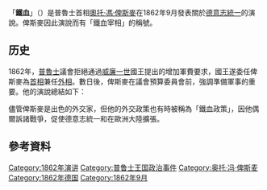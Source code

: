 「'''鐵血'''」（{{lang-de|''Blut und Eisen''}}）是普魯士首相[[奧托·馮·俾斯麥|奧托·馮·俾斯麥]]在1862年9月發表關於[[德意志統一|德意志統一]]的演說。俾斯麥因此演說而有「鐵血宰相」的稱號。

==历史==
1862年，[[普魯士王國|普魯士]]議會拒絕通過[[威廉一世_(德國)|威廉一世]]國王提出的增加軍費要求，國王遂委任俾斯麥為[[首相|首相]]兼任[[外相|外相]]。數日後，俾斯麥在議會預算委員會前，強調準備軍事的重要。他的演說總結如下：{{cquote|普魯士在德意志的地位，不取決於它的自由主義，而是取決於它的力量……普魯士必須集中力量，而且維持力量以待適當時機，這時機來臨了好幾次，也離開好幾次了。自從維也納諸條約以來，我們的邊界劃分得太差了，不利於健全政治。當代的重大問題不是通過演說和多數派決議所能解決的（這正是1848和1849年的重大過失），而是要用'''鐵和血'''來解決！<ref>[http://germanhistorydocs.ghi-dc.org/sub_document.cfm?document_id=250&language=english German History in Documents and Images: Excerpt from Bismarck's "Blood and Iron" Speech (1862)]</ref>}}

儘管俾斯麥是出色的外交家，但他的外交政策也有時被稱為「鐵血政策」，因他偶爾訴諸戰爭，促使德意志統一和在歐洲大陸擴張。

==參考資料==
{{Reflist|2}}

{{德意志統一}}
[[Category:1862年演讲|Category:1862年演讲]]
[[Category:普鲁士王国政治事件|Category:普鲁士王国政治事件]]
[[Category:奥托·冯·俾斯麦|Category:奥托·冯·俾斯麦]]
[[Category:1862年德国|Category:1862年德国]]
[[Category:1862年9月|Category:1862年9月]]